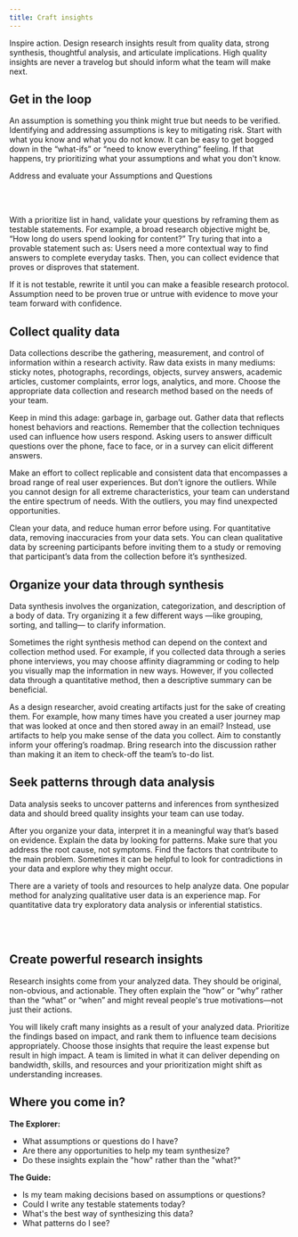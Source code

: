 ```yaml
---
title: Craft insights
---
```


<PageDescription>

Inspire action. Design research insights result from quality data, strong synthesis, thoughtful analysis, and articulate implications. High quality insights are never a travelog but should inform what the team will make next.

</PageDescription>

## Get in the loop

An assumption is something you think might true but needs to be verified. Identifying and addressing assumptions is key to mitigating risk. Start with what you know and what you do not know. It can be easy to get bogged down in the “what-ifs” or “need to know everything” feeling. If that happens, try prioritizing what your assumptions and what you don't know.

Address and evaluate your Assumptions and Questions

<Row className="resource-card-group">
  <Column noGutterSm={true} colSm={4} colMd={2} colMd={3} colLg={4}>
    <ResourceCard
      title="Toolkit: Questions and Assumptions"
      aspectRatio="2:1"
      href="http://www.servicedesigntoolkit.org/assets2013/posters/EN/F1-research%20questions-A1.pdf"
    />
  </Column>
</Row>

<div>&nbsp;</div>
<div>&nbsp;</div>

With a prioritize list in hand, validate your questions by reframing them as testable statements. For example, a broad research objective might be, “How long do users spend looking for content?” Try turing that into a provable statement such as: Users need a more contextual way to find answers to complete everyday tasks. Then, you can collect evidence that proves or disproves that statement.

If it is not testable, rewrite it until you can make a feasible research protocol. Assumption need to be proven true or untrue with evidence to move your team forward with confidence.

## Collect quality data

Data collections describe the gathering, measurement, and control of information within a research activity. Raw data exists in many mediums: sticky notes, photographs, recordings, objects, survey answers, academic articles, customer complaints, error logs, analytics, and more. Choose the appropriate data collection and research method based on the needs of your team.

Keep in mind this adage: garbage in, garbage out. Gather data that reflects honest behaviors and reactions. Remember that the collection techniques used can influence how users respond. Asking users to answer difficult questions over the phone, face to face, or in a survey can elicit different answers.

Make an effort to collect replicable and consistent data that encompasses a broad range of real user experiences. But don’t ignore the outliers. While you cannot design for all extreme characteristics, your team can understand the entire spectrum of needs. With the outliers, you may find unexpected opportunities.

Clean your data, and reduce human error before using. For quantitative data, removing inaccuracies from your data sets. You can clean qualitative data by screening participants before inviting them to a study or removing that participant’s data from the collection before it’s synthesized.

## Organize your data through synthesis

Data synthesis involves the organization, categorization, and description of a body of data. Try organizing it a few different ways —like grouping, sorting, and talling— to clarify information.

Sometimes the right synthesis method can depend on the context and collection method used. For example, if you collected data through a series phone interviews, you may choose affinity diagramming or coding to help you visually map the information in new ways. However, if you collected data through a quantitative method, then a descriptive summary can be beneficial.

As a design researcher, avoid creating artifacts just for the sake of creating them. For example, how many times have you created a user journey map that was looked at once and then stored away in an email? Instead, use artifacts to help you make sense of the data you collect. Aim to constantly inform your offering’s roadmap. Bring research into the discussion rather than making it an item to check-off the team’s to-do list.

## Seek patterns through data analysis

Data analysis seeks to uncover patterns and inferences from synthesized data and should breed quality insights your team can use today.

After you organize your data, interpret it in a meaningful way that’s based on evidence. Explain the data by looking for patterns. Make sure that you address the root cause, not symptoms. Find the factors that contribute to the main problem. Sometimes it can be helpful to look for contradictions in your data and explore why they might occur.

There are a variety of tools and resources to help analyze data. One popular method for analyzing qualitative user data is an experience map. For quantitative data try exploratory data analysis or inferential statistics.

<Row className="resource-card-group">
  <Column noGutterSm={true} colSm={4} colMd={2} colMd={3} colLg={4}>
    <ResourceCard
      title="Toolkit: As-is Scenario Map"
      aspectRatio="2:1"
      href="#"
    />
  </Column>
</Row>

<div>&nbsp;</div>
<div>&nbsp;</div>

## Create powerful research insights

Research insights come from your analyzed data. They should be original, non-obvious, and actionable. They often explain the “how” or “why” rather than the “what” or “when” and might reveal people's true motivations—not just their actions.

You will likely craft many insights as a result of your analyzed data. Prioritize the findings based on impact, and rank them to influence team decisions appropriately. Choose those insights that require the least expense but result in high impact. A team is limited in what it can deliver depending on bandwidth, skills, and resources and your prioritization might shift as understanding increases.

## Where you come in?

**The Explorer:**

- What assumptions or questions do I have?
- Are there any opportunities to help my team synthesize?
- Do these insights explain the "how" rather than the "what?"

**The Guide:**

- Is my team making decisions based on assumptions or questions?
- Could I write any testable statements today?
- What's the best way of synthesizing this data?
- What patterns do I see?
